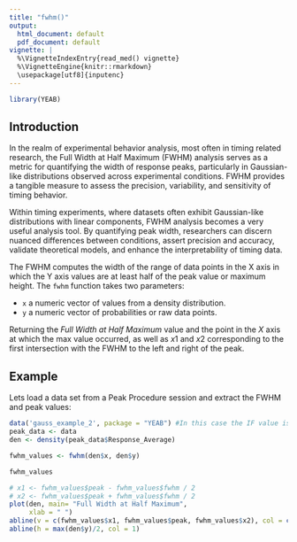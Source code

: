 ```yaml
---
title: "fwhm()"
output:
  html_document: default
  pdf_document: default
vignette: |
  %\VignetteIndexEntry{read_med() vignette} 
  %\VignetteEngine{knitr::rmarkdown} 
  \usepackage[utf8]{inputenc}
---
```


```r
library(YEAB)
```
## Introduction

In the realm of experimental behavior analysis, most often in timing related research, the Full Width at Half Maximum (FWHM) analysis serves as a metric for quantifying the width of response peaks, particularly in Gaussian-like distributions observed across experimental conditions. FWHM provides a tangible measure to assess the precision, variability, and sensitivity of timing behavior.

Within timing experiments, where datasets often exhibit Gaussian-like distributions with linear components, FWHM analysis becomes a very useful analysis tool. By quantifying peak width, researchers can discern nuanced differences between conditions, assert precision and accuracy, validate theoretical models, and enhance the interpretability of timing data.

The FWHM computes the width of the range of data points in the X axis in which the Y axis values are at least half of the peak value or maximum height. The `fwhm` function  takes two parameters:

- `x` a numeric vector of values from a density distribution.
- `y` a numeric vector of probabilities or raw data points.

Returning the *Full Width at Half Maximum* value and the point in the $X$ axis at which the max value occurred, as well as $x1$ and $x2$ corresponding to the first intersection with the FWHM to the left and right of the peak.

## Example

Lets load a data set from a Peak Procedure session and extract the FWHM and peak values:
```r
data('gauss_example_2', package = "YEAB") #In this case the IF value is 30s.
peak_data <- data
den <- density(peak_data$Response_Average)

fwhm_values <- fwhm(den$x, den$y)

fwhm_values
```

```r
# x1 <- fwhm_values$peak - fwhm_values$fwhm / 2
# x2 <- fwhm_values$peak + fwhm_values$fwhm / 2
plot(den, main= "Full Width at Half Maximum",
     xlab = " ")
abline(v = c(fwhm_values$x1, fwhm_values$peak, fwhm_values$x2), col = c(1, 2, 1))
abline(h = max(den$y)/2, col = 1)

```
